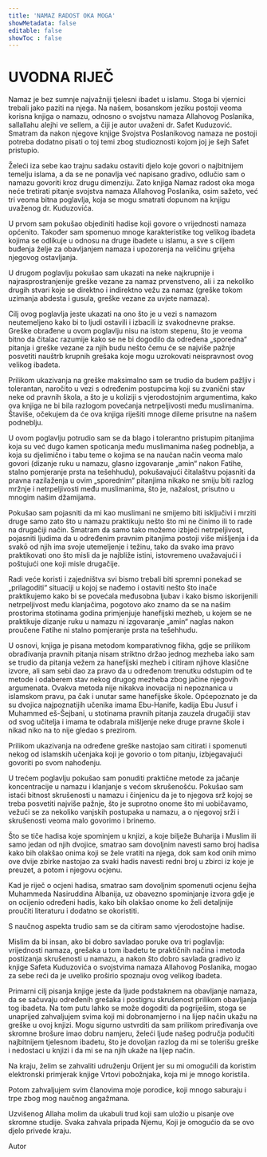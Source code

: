 ```yaml
---
title: 'NAMAZ RADOST OKA MOGA'
showMetadata: false
editable: false
showToc : false
---
```


# UVODNA RIJEČ

Namaz je bez sumnje najvažniji tjelesni ibadet u islamu. Stoga bi vjernici trebali jako paziti na njega. 
Na našem, bosanskom jeziku postoji veoma korisna 
knjiga o namazu, odnosno o svojstvu namaza Allahovog Poslanika, sallallahu alejhi ve sellem, a čiji je autor uvaženi dr. 
Safet Kuduzović. Smatram da nakon njegove knjige Svojstva 
Poslanikovog namaza ne postoji potreba dodatno pisati o toj 
temi zbog studioznosti kojom joj je šejh Safet pristupio.

Želeći iza sebe kao trajnu sadaku ostaviti djelo koje govori o 
najbitnijem temelju islama, a da se ne ponavlja već napisano 
gradivo, odlučio sam o namazu govoriti kroz drugu dimenziju. Zato knjiga Namaz radost oka moga neće tretirati pitanje 
svojstva namaza Allahovog Poslanika, osim sažeto, već tri veoma bitna poglavlja, koja se mogu smatrati dopunom na knjigu 
uvaženog dr. Kuduzovića.

U prvom sam pokušao objediniti hadise koji govore o vrijednosti namaza općenito. Također sam spomenuo mnoge karakteristike tog velikog ibadeta kojima se odlikuje u odnosu na 
druge ibadete u islamu, a sve s ciljem buđenja želje za obavljanjem namaza i upozorenja na veličinu grijeha njegovog ostavljanja.

U drugom poglavlju pokušao sam ukazati na neke najkrupnije 
i najrasprostranjenije greške vezane za namaz prvenstveno, ali i 
za nekoliko drugih stvari koje se direktno i indirektno vežu za namaz (greške tokom uzimanja abdesta i gusula, greške vezane 
za uvjete namaza).

Cilj ovog poglavlja jeste ukazati na ono što je u vezi s namazom 
neutemeljeno kako bi to ljudi ostavili i izbacili iz svakodnevne 
prakse. Greške obrađene u ovom poglavlju nisu na istom stepenu, što je veoma bitno da čitalac razumije kako se ne bi 
dogodilo da određena „sporedna“ pitanja i greške vezane za 
njih budu nešto čemu će se najviše pažnje posvetiti nauštrb 
krupnih grešaka koje mogu uzrokovati neispravnost ovog velikog ibadeta.

Prilikom ukazivanja na greške maksimalno sam se trudio da 
budem pažljiv i tolerantan, naročito u vezi s određenim postupcima koji su zvanični stav neke od pravnih škola, a što je 
u koliziji s vjerodostojnim argumentima, kako ova knjiga ne 
bi bila razlogom povećanja netrpeljivosti među muslimanima. Štaviše, očekujem da će ova knjiga riješiti mnoge dileme 
prisutne na našem podneblju.

U ovom poglavlju potrudio sam se da blago i tolerantno pristupim pitanjima koja su već dugo kamen spoticanja među 
muslimanima našeg podneblja, a koja su djelimično i tabu 
teme o kojima se na naučan način veoma malo govori (dizanje 
ruku u namazu, glasno izgovaranje „amin“ nakon Fatihe, stalno pomjeranje prsta na tešehhudu), pokušavajući čitalaštvu 
pojasniti da pravna razilaženja u ovim „sporednim“ pitanjima 
nikako ne smiju biti razlog mržnje i netrpeljivosti među muslimanima, što je, nažalost, prisutno u mnogim našim džamijama.

Pokušao sam pojasniti da mi kao muslimani ne smijemo biti 
isključivi i mrziti druge samo zato što u namazu praktikuju 
nešto što mi ne činimo ili to rade na drugačiji način. Smatram da samo tako možemo izbjeći netrpeljivost, pojasniti ljudima da u određenim pravnim pitanjima postoji više mišljenja i da svakō od njih ima svoje utemeljenje i težinu, tako da 
svako ima pravo praktikovati ono što misli da je najbliže istini, 
istovremeno uvažavajući i poštujući one koji misle drugačije.

Radi veće koristi i zajedništva svi bismo trebali biti spremni 
ponekad se „prilagoditi“ situaciji u kojoj se nađemo i ostaviti 
nešto što inače praktikujemo kako bi se povećala međusobna 
ljubav i kako bismo iskorijenili netrpeljivost među klanjačima, 
pogotovo ako znamo da se na našim prostorima stotinama godina primjenjuje hanefijski mezheb, u kojem se ne praktikuje 
dizanje ruku u namazu ni izgovaranje „amin“ naglas nakon 
proučene Fatihe ni stalno pomjeranje prsta na tešehhudu.

U osnovi, knjiga je pisana metodom komparativnog fikha, 
gdje se prilikom obrađivanja pravnih pitanja nisam striktno 
držao jednog mezheba iako sam se trudio da pitanja vežem 
za hanefijski mezheb i citiram njihove klasične izvore, ali sam 
sebi dao za pravo da u određenom trenutku odstupim od te 
metode i odaberem stav nekog drugog mezheba zbog jačine 
njegovih argumenata. Ovakva metoda nije nikakva inovacija ni nepoznanica u islamskom pravu, pa čak i unutar same 
hanefijske škole. Općepoznato je da su dvojica najpoznatijih 
učenika imama Ebu-Hanife, kadija Ebu Jusuf i Muhammed 
eš-Šejbani, u stotinama pravnih pitanja zauzela drugačiji stav 
od svog učitelja i imama te odabrala mišljenje neke druge 
pravne škole i nikad niko na to nije gledao s prezirom.

Prilikom ukazivanja na određene greške nastojao sam citirati i 
spomenuti nekog od islamskih učenjaka koji je govorio o tom 
pitanju, izbjegavajući govoriti po svom nahođenju.

U trećem poglavlju pokušao sam ponuditi praktične metode za jačanje koncentracije u namazu i klanjanje s većom 
skrušenošću. Pokušao sam istaći bitnost skrušenosti u namazu 
i činjenicu da je to njegova srž kojoj se treba posvetiti najviše 
pažnje, što je suprotno onome što mi uobičavamo, vežući se 
za nekoliko vanjskih postupaka u namazu, a o njegovoj srži i 
skrušenosti veoma malo govorimo i brinemo.

Što se tiče hadisa koje spominjem u knjizi, a koje bilježe Buharija i Muslim ili samo jedan od njih dvojice, smatrao sam 
dovoljnim navesti samo broj hadisa kako bih olakšao onima 
koji se žele vratiti na njega, dok sam kod onih mimo ove dvije 
zbirke nastojao za svaki hadis navesti redni broj u zbirci iz koje 
je preuzet, a potom i njegovu ocjenu.

Kad je riječ o ocjeni hadisa, smatrao sam dovoljnim spomenuti ocjenu šejha Muhammeda Nasiruddina Albanija, uz obavezno spominjanje izvora gdje je on ocijenio određeni hadis, 
kako bih olakšao onome ko želi detaljnije proučiti literaturu i 
dodatno se okoristiti.

S naučnog aspekta trudio sam se da citiram samo vjerodostojne hadise.

Mislim da bi insan, ako bi dobro savladao poruke ova tri poglavlja: vrijednosti namaza, grešaka u tom ibadetu te praktičnih načina i metoda postizanja skrušenosti u namazu, a nakon što dobro savlada gradivo iz knjige Safeta Kuduzovića o 
svojstvima namaza Allahovog Poslanika, mogao za sebe reći da 
je uveliko proširio spoznaju ovog velikog ibadeta.

Primarni cilj pisanja knjige jeste da ljude podstaknem na 
obavljanje namaza, da se sačuvaju određenih grešaka i postignu 
skrušenost prilikom obavljanja tog ibadeta. Na tom putu lahko se može dogoditi da pogriješim, stoga se unaprijed zahvaljujem svima koji mi dobronamjerno i na lijep način ukažu na 
greške u ovoj knjizi. Mogu sigurno ustvrditi da sam prilikom 
priređivanja ove skromne brošure imao dobru namjeru, želeći 
ljude našeg područja podučiti najbitnijem tjelesnom ibadetu, 
što je dovoljan razlog da mi se tolerišu greške i nedostaci u 
knjizi i da mi se na njih ukaže na lijep način.

Na kraju, želim se zahvaliti udruženju Orijent jer su mi omogućili da koristim elektronski primjerak knjige Vrtovi pobožnjaka, koja mi je mnogo koristila.

Potom zahvaljujem svim članovima moje porodice, koji mnogo saburaju i trpe zbog mog naučnog angažmana.

Uzvišenog Allaha molim da ukabuli trud koji sam uložio u 
pisanje ove skromne studije. Svaka zahvala pripada Njemu, 
Koji je omogućio da se ovo djelo privede kraju.

Autor



